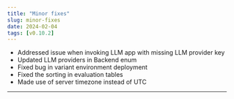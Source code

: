 ```yaml
---
title: "Minor fixes"
slug: minor-fixes
date: 2024-02-04
tags: [v0.10.2]
---
```







- Addressed issue when invoking LLM app with missing LLM provider key
- Updated LLM providers in Backend enum
- Fixed bug in variant environment deployment
- Fixed the sorting in evaluation tables
- Made use of server timezone instead of UTC

---
